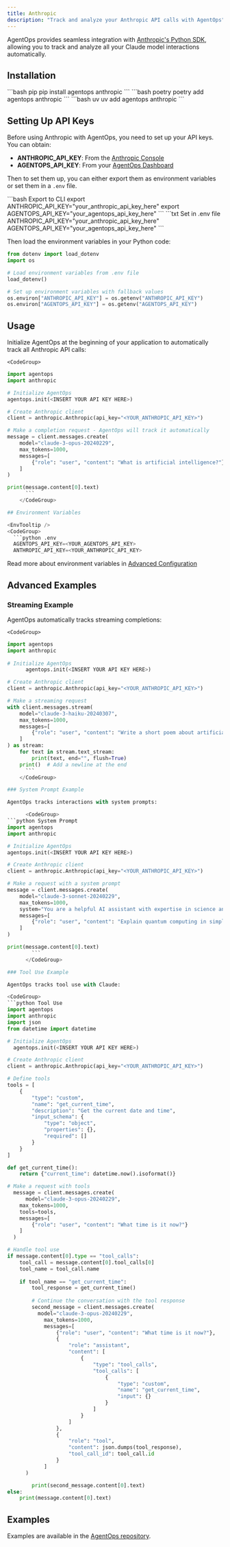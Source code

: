 ```yaml
---
title: Anthropic
description: "Track and analyze your Anthropic API calls with AgentOps"
---
```



AgentOps provides seamless integration with [Anthropic's Python SDK](https://github.com/anthropics/anthropic-sdk-python), allowing you to track and analyze all your Claude model interactions automatically.

## Installation

<CodeTooltip />

<CodeGroup>
  ```bash pip
  pip install agentops anthropic
  ```
  ```bash poetry
  poetry add agentops anthropic
  ```
  ```bash uv
  uv add agentops anthropic
  ```
</CodeGroup>

## Setting Up API Keys

Before using Anthropic with AgentOps, you need to set up your API keys. You can obtain:
- **ANTHROPIC_API_KEY**: From the [Anthropic Console](https://console.anthropic.com/)
- **AGENTOPS_API_KEY**: From your [AgentOps Dashboard](https://app.agentops.ai/)

Then to set them up, you can either export them as environment variables or set them in a `.env` file.

<CodeGroup>
    ```bash Export to CLI
    export ANTHROPIC_API_KEY="your_anthropic_api_key_here"
    export AGENTOPS_API_KEY="your_agentops_api_key_here"
    ```
    ```txt Set in .env file
    ANTHROPIC_API_KEY="your_anthropic_api_key_here"
    AGENTOPS_API_KEY="your_agentops_api_key_here"
    ```
</CodeGroup>

Then load the environment variables in your Python code:

```python
from dotenv import load_dotenv
import os

# Load environment variables from .env file
load_dotenv()

# Set up environment variables with fallback values
os.environ["ANTHROPIC_API_KEY"] = os.getenv("ANTHROPIC_API_KEY")
os.environ["AGENTOPS_API_KEY"] = os.getenv("AGENTOPS_API_KEY")
```

## Usage

Initialize AgentOps at the beginning of your application to automatically track all Anthropic API calls:

    <CodeGroup>
```python Basic Usage
import agentops
import anthropic

# Initialize AgentOps
agentops.init(<INSERT YOUR API KEY HERE>)

# Create Anthropic client
client = anthropic.Anthropic(api_key="<YOUR_ANTHROPIC_API_KEY>")

# Make a completion request - AgentOps will track it automatically
message = client.messages.create(
    model="claude-3-opus-20240229",
    max_tokens=1000,
    messages=[
        {"role": "user", "content": "What is artificial intelligence?"}
    ]
)

print(message.content[0].text)
      ```
    </CodeGroup>

## Environment Variables

<EnvTooltip />
<CodeGroup>
  ```python .env
  AGENTOPS_API_KEY=<YOUR_AGENTOPS_API_KEY>
  ANTHROPIC_API_KEY=<YOUR_ANTHROPIC_API_KEY>
  ```
</CodeGroup>

Read more about environment variables in [Advanced Configuration](/v2/usage/advanced-configuration)

## Advanced Examples

### Streaming Example

AgentOps automatically tracks streaming completions:

    <CodeGroup>
```python Streaming Example
import agentops
import anthropic
      
# Initialize AgentOps
      agentops.init(<INSERT YOUR API KEY HERE>)

# Create Anthropic client
client = anthropic.Anthropic(api_key="<YOUR_ANTHROPIC_API_KEY>")

# Make a streaming request
with client.messages.stream(
    model="claude-3-haiku-20240307",
    max_tokens=1000,
    messages=[
        {"role": "user", "content": "Write a short poem about artificial intelligence."}
    ]
) as stream:
    for text in stream.text_stream:
        print(text, end="", flush=True)
    print()  # Add a newline at the end
      ```
    </CodeGroup>

### System Prompt Example

AgentOps tracks interactions with system prompts:

      <CodeGroup>
```python System Prompt
import agentops
import anthropic

# Initialize AgentOps
agentops.init(<INSERT YOUR API KEY HERE>)

# Create Anthropic client
client = anthropic.Anthropic(api_key="<YOUR_ANTHROPIC_API_KEY>")

# Make a request with a system prompt
message = client.messages.create(
    model="claude-3-sonnet-20240229",
    max_tokens=1000,
    system="You are a helpful AI assistant with expertise in science and technology. Keep your answers concise and accurate.",
    messages=[
        {"role": "user", "content": "Explain quantum computing in simple terms."}
    ]
)

print(message.content[0].text)
        ```
      </CodeGroup>

### Tool Use Example

AgentOps tracks tool use with Claude:

<CodeGroup>
```python Tool Use
import agentops
import anthropic
import json
from datetime import datetime

# Initialize AgentOps
  agentops.init(<INSERT YOUR API KEY HERE>)

# Create Anthropic client
client = anthropic.Anthropic(api_key="<YOUR_ANTHROPIC_API_KEY>")

# Define tools
tools = [
    {
        "type": "custom",
        "name": "get_current_time",
        "description": "Get the current date and time",
        "input_schema": {
            "type": "object",
            "properties": {},
            "required": []
        }
    }
]

def get_current_time():
    return {"current_time": datetime.now().isoformat()}

# Make a request with tools
  message = client.messages.create(
      model="claude-3-opus-20240229",
    max_tokens=1000,
    tools=tools,
    messages=[
        {"role": "user", "content": "What time is it now?"}
    ]
  )

# Handle tool use
if message.content[0].type == "tool_calls":
    tool_call = message.content[0].tool_calls[0]
    tool_name = tool_call.name
    
    if tool_name == "get_current_time":
        tool_response = get_current_time()
        
        # Continue the conversation with the tool response
        second_message = client.messages.create(
          model="claude-3-opus-20240229",
            max_tokens=1000,
            messages=[
                {"role": "user", "content": "What time is it now?"},
                {
                    "role": "assistant",
                    "content": [
                        {
                            "type": "tool_calls",
                            "tool_calls": [
                                {
                                    "type": "custom",
                                    "name": "get_current_time",
                                    "input": {}
                                }
                            ]
                        }
                    ]
                },
                {
                    "role": "tool",
                    "content": json.dumps(tool_response),
                    "tool_call_id": tool_call.id
                }
            ]
      )

        print(second_message.content[0].text)
else:
    print(message.content[0].text)
```
</CodeGroup>

## Examples

Examples are available in the [AgentOps repository](https://github.com/AgentOps-AI/agentops/tree/main/examples/anthropic).

<script type="module" src="/scripts/github_stars.js"></script>
<script type="module" src="/scripts/scroll-img-fadein-animation.js"></script>
<script type="module" src="/scripts/button_heartbeat_animation.js"></script>
<script type="css" src="/styles/styles.css"></script>
